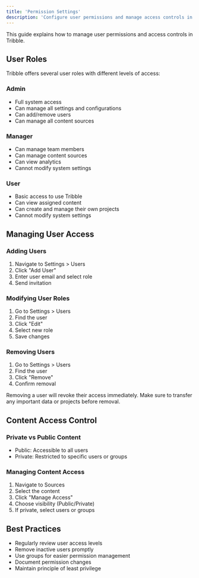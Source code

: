 ```yaml
---
title: 'Permission Settings'
description: 'Configure user permissions and manage access controls in Tribble'
---
```


This guide explains how to manage user permissions and access controls in Tribble.

## User Roles

Tribble offers several user roles with different levels of access:

### Admin
- Full system access
- Can manage all settings and configurations
- Can add/remove users
- Can manage all content sources

### Manager
- Can manage team members
- Can manage content sources
- Can view analytics
- Cannot modify system settings

### User
- Basic access to use Tribble
- Can view assigned content
- Can create and manage their own projects
- Cannot modify system settings

## Managing User Access

### Adding Users
1. Navigate to Settings > Users
2. Click "Add User"
3. Enter user email and select role
4. Send invitation

### Modifying User Roles
1. Go to Settings > Users
2. Find the user
3. Click "Edit"
4. Select new role
5. Save changes

### Removing Users
1. Go to Settings > Users
2. Find the user
3. Click "Remove"
4. Confirm removal

<Warning>
Removing a user will revoke their access immediately. Make sure to transfer any important data or projects before removal.
</Warning>

## Content Access Control

### Private vs Public Content
- Public: Accessible to all users
- Private: Restricted to specific users or groups

### Managing Content Access
1. Navigate to Sources
2. Select the content
3. Click "Manage Access"
4. Choose visibility (Public/Private)
5. If private, select users or groups

## Best Practices

- Regularly review user access levels
- Remove inactive users promptly
- Use groups for easier permission management
- Document permission changes
- Maintain principle of least privilege 